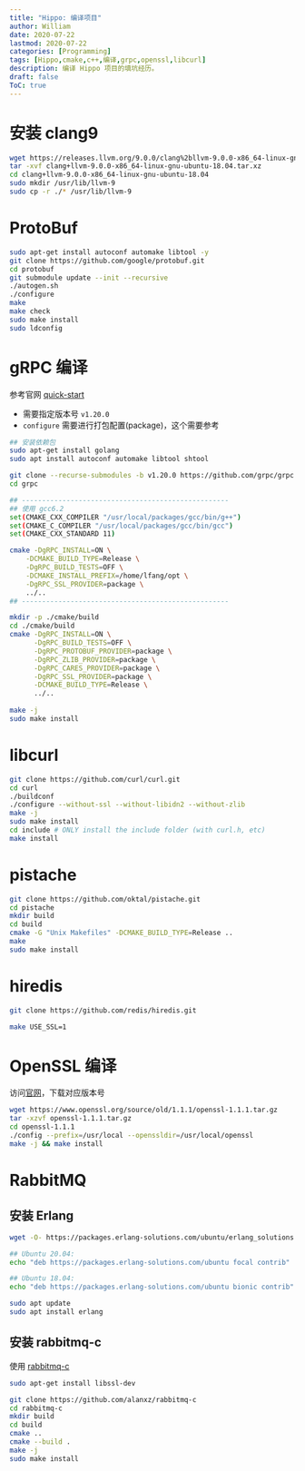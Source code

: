 ```yaml
---
title: "Hippo: 编译项目"
author: William
date: 2020-07-22
lastmod: 2020-07-22
categories: [Programming]
tags: [Hippo,cmake,c++,编译,grpc,openssl,libcurl]
description: 编译 Hippo 项目的填坑经历。
draft: false
ToC: true
---
```




# 安装 clang9



```bash
wget https://releases.llvm.org/9.0.0/clang%2bllvm-9.0.0-x86_64-linux-gnu-ubuntu-18.04.tar.xz
tar -xvf clang+llvm-9.0.0-x86_64-linux-gnu-ubuntu-18.04.tar.xz
cd clang+llvm-9.0.0-x86_64-linux-gnu-ubuntu-18.04
sudo mkdir /usr/lib/llvm-9
sudo cp -r ./* /usr/lib/llvm-9
```

# ProtoBuf

```bash
sudo apt-get install autoconf automake libtool -y
git clone https://github.com/google/protobuf.git
cd protobuf
git submodule update --init --recursive
./autogen.sh
./configure
make
make check
sudo make install
sudo ldconfig
```





# gRPC 编译

参考官网 [quick-start](https://grpc.io/docs/languages/cpp/quickstart/)

- 需要指定版本号 `v1.20.0`
- `configure` 需要进行打包配置(package)，这个需要参考



```bash
## 安装依赖包
sudo apt-get install golang
sudo apt install autoconf automake libtool shtool 

git clone --recurse-submodules -b v1.20.0 https://github.com/grpc/grpc
cd grpc

## ---------------------------------------------------
## 使用 gcc6.2
set(CMAKE_CXX_COMPILER "/usr/local/packages/gcc/bin/g++")
set(CMAKE_C_COMPILER "/usr/local/packages/gcc/bin/gcc")
set(CMAKE_CXX_STANDARD 11)

cmake -DgRPC_INSTALL=ON \
    -DCMAKE_BUILD_TYPE=Release \
    -DgRPC_BUILD_TESTS=OFF \
    -DCMAKE_INSTALL_PREFIX=/home/lfang/opt \
    -DgRPC_SSL_PROVIDER=package \
    ../..
## ---------------------------------------------------

mkdir -p ./cmake/build
cd ./cmake/build
cmake -DgRPC_INSTALL=ON \
	  -DgRPC_BUILD_TESTS=OFF \
	  -DgRPC_PROTOBUF_PROVIDER=package \
	  -DgRPC_ZLIB_PROVIDER=package \
	  -DgRPC_CARES_PROVIDER=package \
	  -DgRPC_SSL_PROVIDER=package \
	  -DCMAKE_BUILD_TYPE=Release \
	  ../..
	  
make -j
sudo make install
```

# libcurl

```bash
git clone https://github.com/curl/curl.git
cd curl
./buildconf
./configure --without-ssl --without-libidn2 --without-zlib
make -j
sudo make install
cd include # ONLY install the include folder (with curl.h, etc)
make install
```

# pistache

```bash
git clone https://github.com/oktal/pistache.git
cd pistache
mkdir build
cd build
cmake -G "Unix Makefiles" -DCMAKE_BUILD_TYPE=Release ..
make
sudo make install
```

# hiredis

```bash
git clone https://github.com/redis/hiredis.git

make USE_SSL=1
```



# OpenSSL 编译

访问[官网](https://www.openssl.org/source/old/)，下载对应版本号

```bash
wget https://www.openssl.org/source/old/1.1.1/openssl-1.1.1.tar.gz
tar -xzvf openssl-1.1.1.tar.gz
cd openssl-1.1.1
./config --prefix=/usr/local --openssldir=/usr/local/openssl
make -j && make install
```

# RabbitMQ

## 安装 Erlang

```bash
wget -O- https://packages.erlang-solutions.com/ubuntu/erlang_solutions.asc | sudo apt-key add -

## Ubuntu 20.04:
echo "deb https://packages.erlang-solutions.com/ubuntu focal contrib" | sudo tee /etc/apt/sources.list.d/rabbitmq.list

## Ubuntu 18.04:
echo "deb https://packages.erlang-solutions.com/ubuntu bionic contrib" | sudo tee /etc/apt/sources.list.d/rabbitmq.list

sudo apt update
sudo apt install erlang
```



## 安装 rabbitmq-c

使用 [rabbitmq-c](https://github.com/alanxz/rabbitmq-c)

```bash
sudo apt-get install libssl-dev

git clone https://github.com/alanxz/rabbitmq-c  
cd rabbitmq-c
mkdir build
cd build
cmake ..
cmake --build .
make -j
sudo make install
```

